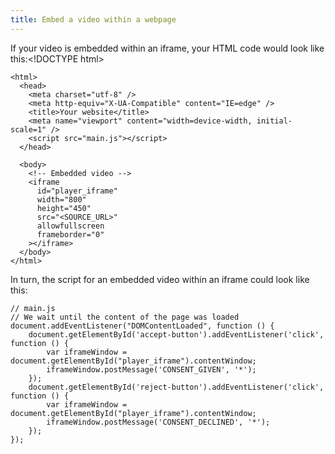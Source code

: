 ```yaml
---
title: Embed a video within a webpage
---
```


If your video is embedded within an iframe, your HTML code would look like this:\<!DOCTYPE html>

```
<html>
  <head>
    <meta charset="utf-8" />
    <meta http-equiv="X-UA-Compatible" content="IE=edge" />
    <title>Your website</title>
    <meta name="viewport" content="width=device-width, initial-scale=1" />
    <script src="main.js"></script>
  </head>
 
  <body>
    <!-- Embedded video -->
    <iframe
      id="player_iframe"
      width="800"
      height="450"
      src="<SOURCE_URL>"
      allowfullscreen
      frameborder="0"
    ></iframe>
  </body>
</html>
```

In turn, the script for an embedded video within an iframe could look like this:

```
// main.js
// We wait until the content of the page was loaded
document.addEventListener("DOMContentLoaded", function () {
    document.getElementById('accept-button').addEventListener('click', function () {
        var iframeWindow = document.getElementById("player_iframe").contentWindow;
        iframeWindow.postMessage('CONSENT_GIVEN', '*');
    });
    document.getElementById('reject-button').addEventListener('click', function () {
        var iframeWindow = document.getElementById("player_iframe").contentWindow;
        iframeWindow.postMessage('CONSENT_DECLINED', '*');
    });
});
```

